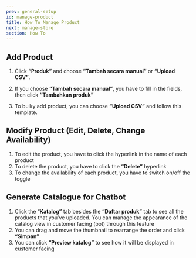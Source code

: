 ```yaml
---
prev: general-setup
id: manage-product
title: How To Manage Product
next: manage-store
section: How To
---
```


## Add Product

<YoutubeEmbedWrapper>
  <YoutubeEmbed
    id="B3JUihKdwX4"
    params="v=B3JUihKdwX4&list=PLy86Ve1I7c3iZrOzmqE16D0ZVIjoDFRQw"
    title="Qios - Manage Product"
  />
</YoutubeEmbedWrapper>

1. Click **“Produk”** and choose **“Tambah secara manual”** or **“Upload CSV”**.

<ImageWrapper>
  <FigureImage
    src="/assets/images/products/qios/image6.webp"
    alt="Qios Illustration"
    layout="responsive"
    width={720}
    height={(720 / 1408) * 804}
    caption={{ title: 'Figure 1.', description: 'Add New Product' }}
  />
</ImageWrapper>

2. If you choose **“Tambah secara manual”**, you have to fill in the fields, then click **“Tambahkan produk”**

3. To bulky add product, you can choose **“Upload CSV”** and follow this template.

## Modify Product (Edit, Delete, Change Availability)

<ImageWrapper>
  <FigureImage
    src="/assets/images/products/qios/image7.webp"
    alt="Qios Illustration"
    layout="responsive"
    width={720}
    height={(720 / 1408) * 1032}
    caption={{ title: 'Figure 3.', description: 'Edit Product' }}
  />
</ImageWrapper>

1. To edit the product, you have to click the hyperlink in the name of each product
2. To delete the product, you have to click the **“Delete”** hyperlink
3. To change the availability of each product, you have to switch on/off the toggle

## Generate Catalogue for Chatbot

<ImageWrapper>
  <FigureImage
    src="/assets/images/products/qios/image8.webp"
    alt="Qios Illustration"
    layout="responsive"
    width={720}
    height={(720 / 1408) * 1904}
    caption={{ title: 'Figure 4.', description: 'Product Catalogue' }}
  />
</ImageWrapper>

1. Click the “**Katalog”** tab besides the **“Daftar produk”** tab to see all the products that you’ve uploaded. You can manage the appearance of the catalog view in customer facing (bot) through this feature
2. You can drag and move the thumbnail to rearrange the order and click **“Simpan”**
3. You can click **“Preview katalog”** to see how it will be displayed in customer facing
